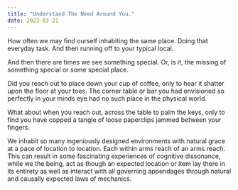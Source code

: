 ```yaml
---
title: "Understand The Need Around You."
date: 2023-03-21
---
```



How often we may find ourself inhabiting the same place. 
Doing that everyday task. 
And then running off to your typical local.

And then there are times we see something special. 
Or, is it, the missing of something special or some special place. 

Did you reach out to place down your cup of coffee, only to hear it shatter upon the floor at your toes.
The corner table or bar you had envisioned so perfectly in your minds eye had no such place in the physical world. 

What about when you reach out, across the table to palm the keys, only to find you have copped a tangle of loose paperclips jammed between your fingers.


We inhabit so many ingeniously designed environments with natural grace at a pace of location to location. 
Each within arms reach of an arms reach.
This can result in some fascinating experiences of cognitive dissonance,  while we the being, act as though an expected location or item lay there in its entirety as well as interact with all governing appendages through natural and causally expected laws of mechanics.




